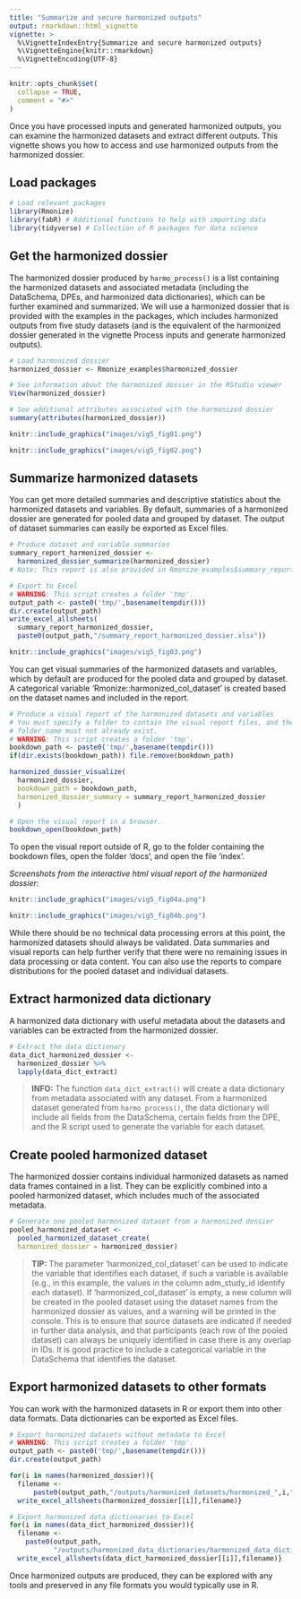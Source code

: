 ---
title: "Summarize and secure harmonized outputs"
output: rmarkdown::html_vignette
vignette: >
  %\VignetteIndexEntry{Summarize and secure harmonized outputs}
  %\VignetteEngine{knitr::rmarkdown}
  %\VignetteEncoding{UTF-8}
---

```{r, include = FALSE}
knitr::opts_chunk$set(
  collapse = TRUE,
  comment = "#>"
)
```

Once you have processed inputs and generated harmonized outputs, you can examine
the harmonized datasets and extract different outputs. This vignette shows you 
how to access and use harmonized outputs from the harmonized dossier.

## Load packages

```{r eval=FALSE}
# Load relevant packages
library(Rmonize)
library(fabR) # Additional functions to help with importing data
library(tidyverse) # Collection of R packages for data science
```

## Get the harmonized dossier

The harmonized dossier produced by `harmo_process()` is a list containing the 
harmonized datasets and associated metadata (including the DataSchema, DPEs, 
and harmonized data dictionaries), which can be further examined and summarized. 
We will use a harmonized dossier that is provided with the examples in the 
packages, which includes harmonized outputs from five study datasets (and is 
the equivalent of the harmonized dossier generated in the vignette Process inputs 
and generate harmonized outputs).

```{r eval=FALSE}
# Load harmonized dossier
harmonized_dossier <- Rmonize_examples$harmonized_dossier

# See information about the harmonized dossier in the RStudio viewer
View(harmonized_dossier)

# See additional attributes associated with the harmonized dossier
summary(attributes(harmonized_dossier))
```

```{r,fig.cap="Information about the example harmonized dossier provided in the RStudio viewer.", out.width="80%", fig.align="center",echo=FALSE}
knitr::include_graphics("images/vig5_fig01.png")
```

```{r,fig.cap="Additional Rmonize attributes are also associated with the harmonized dossier.", out.width="80%", fig.align="center",echo=FALSE}
knitr::include_graphics("images/vig5_fig02.png")
```


## Summarize harmonized datasets

You can get more detailed summaries and descriptive statistics about the 
harmonized datasets and variables. By default, summaries of a harmonized dossier 
are generated for pooled data and grouped by dataset. The output of dataset 
summaries can easily be exported as Excel files.

```{r eval=FALSE}
# Produce dataset and variable summaries
summary_report_harmonized_dossier <- 
  harmonized_dossier_summarize(harmonized_dossier)
# Note: This report is also provided in Rmonize_examples$summary_report_harmonized_dossier.

# Export to Excel
# WARNING: This script creates a folder 'tmp'.
output_path <- paste0('tmp/',basename(tempdir()))
dir.create(output_path)
write_excel_allsheets(
  summary_report_harmonized_dossier,
  paste0(output_path,"/summary_report_harmonized_dossier.xlsx"))
```


```{r,fig.cap="Information about the example harmonized dossier summary report provided in the RStudio viewer.", out.width="80%", fig.align="center",echo=FALSE}
knitr::include_graphics("images/vig5_fig03.png")
```


You can get visual summaries of the harmonized datasets and variables, which by 
default are produced for the pooled data and grouped by dataset. A categorical 
variable 'Rmonize::harmonized_col_dataset' is created based on the dataset names 
and included in the report.

```{r eval=FALSE}
# Produce a visual report of the harmonized datasets and variables
# You must specify a folder to contain the visual report files, and the 
# folder name must not already exist.
# WARNING: This script creates a folder 'tmp'.
bookdown_path <- paste0('tmp/',basename(tempdir()))
if(dir.exists(bookdown_path)) file.remove(bookdown_path)

harmonized_dossier_visualize(
  harmonized_dossier,
  bookdown_path = bookdown_path,
  harmonized_dossier_summary = summary_report_harmonized_dossier
  )

# Open the visual report in a browser.
bookdown_open(bookdown_path)
```

To open the visual report outside of R, go to the folder containing the bookdown files, open the folder 'docs', and open the file 'index'.

*Screenshots from the interactive html visual report of the harmonized dossier:*

```{r, fig.cap="a) the Overview page", out.width="80%", fig.align="center",echo=FALSE}
knitr::include_graphics("images/vig5_fig04a.png")
```

```{r, fig.cap="b) summary figure for the variable lsb_alc_binge_m_preg.", out.width="80%", fig.align="center",echo=FALSE}
knitr::include_graphics("images/vig5_fig04b.png")
```

While there should be no technical data processing errors at this point, the 
harmonized datasets should always be validated. Data summaries and visual reports 
can help further verify that there were no remaining issues in data processing or 
data content. You can also use the reports to compare distributions for the pooled 
dataset and individual datasets.

## Extract harmonized data dictionary

A harmonized data dictionary with useful metadata about the datasets and variables
can be extracted from the harmonized dossier.

```{r eval=FALSE}
# Extract the data dictionary
data_dict_harmonized_dossier <- 
  harmonized_dossier %>%
  lapply(data_dict_extract)
```

> **INFO:** The function `data_dict_extract()` will create a data dictionary 
from metadata associated with any dataset. From a harmonized dataset generated
from `harmo_process()`, the data dictionary will include all fields from the 
DataSchema, certain fields from the DPE, and the R script used to generate the 
variable for each dataset.

## Create pooled harmonized dataset

The harmonized dossier contains individual harmonized datasets as named data 
frames contained in a list. They can be explicitly combined into a pooled 
harmonized dataset, which includes much of the associated metadata.

```{r eval=FALSE}
# Generate one pooled harmonized dataset from a harmonized dossier
pooled_harmonized_dataset <- 
  pooled_harmonized_dataset_create(
  harmonized_dossier = harmonized_dossier)
```

> **TIP:** The parameter 'harmonized_col_dataset' can be used to indicate the 
variable that identifies each dataset, if such a variable is available (e.g., 
in this example, the values in the column adm_study_id identify each dataset). 
If 'harmonized_col_dataset' is empty, a new column will be created in the pooled 
dataset using the dataset names from the harmonized dossier as values, and a 
warning will be printed in the console. This is to ensure that source datasets 
are indicated if needed in further data analysis, and that participants (each 
row of the pooled dataset) can always be uniquely identified in case there is 
any overlap in IDs. It is good practice to include a categorical variable in 
the DataSchema that identifies the dataset.

## Export harmonized datasets to other formats

You can work with the harmonized datasets in R or export them into other data 
formats. Data dictionaries can be exported as Excel files.

```{r eval=FALSE}
# Export harmonized datasets without metadata to Excel
# WARNING: This script creates a folder 'tmp'.
output_path <- paste0('tmp/',basename(tempdir()))
dir.create(output_path)

for(i in names(harmonized_dossier)){
  filename <- 
      paste0(output_path,"/outputs/harmonized_datasets/harmonized_",i,".xlsx")
  write_excel_allsheets(harmonized_dossier[[i]],filename)}

# Export harmonized data dictionaries to Excel
for(i in names(data_dict_harmonized_dossier)){
  filename <-
    paste0(output_path,
           "/outputs/harmonized_data_dictionaries/harmonized_data_dictionary_",i,".xlsx")
  write_excel_allsheets(data_dict_harmonized_dossier[[i]],filename)}
```

Once harmonized outputs are produced, they can be explored with any tools and 
preserved in any file formats you would typically use in R.
